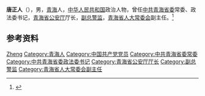 '''唐正人'''（{{bd|1935年|}}），男，[[青海|青海]]人，[[中华人民共和国|中华人民共和国]]政治人物，曾任[[中共青海省委|中共青海省委]]常委、政法委书记，[[青海省公安厅|青海省公安厅]]厅长，[[副总警监|副总警监]]，[[青海省人大常委会|青海省人大常委会]]副主任。<ref>{{Cite book|title=中国社会团体大全 • 会长主席、理事长秘书长传略卷 第一册|author=黄汉江主编|publisher=中国国际广播出版社|year=1995|isbn=|location=|pages=}}</ref>

== 参考资料 ==
{{reflist}}

{{中国人物小作品}}

{{Authority control}}
{{DEFAULTSORT:Tang唐}}
[[Category:唐姓|Zheng]]
[[Category:青海人|Category:青海人]]
[[Category:中国共产党党员|Category:中国共产党党员]]
[[Category:中共青海省委常委|Category:中共青海省委常委]]
[[Category:中共青海省委政法委书记|Category:中共青海省委政法委书记]]
[[Category:青海省公安厅厅长|Category:青海省公安厅厅长]]
[[Category:副总警监|Category:副总警监]]
[[Category:青海省人大常委会副主任|Category:青海省人大常委会副主任]]